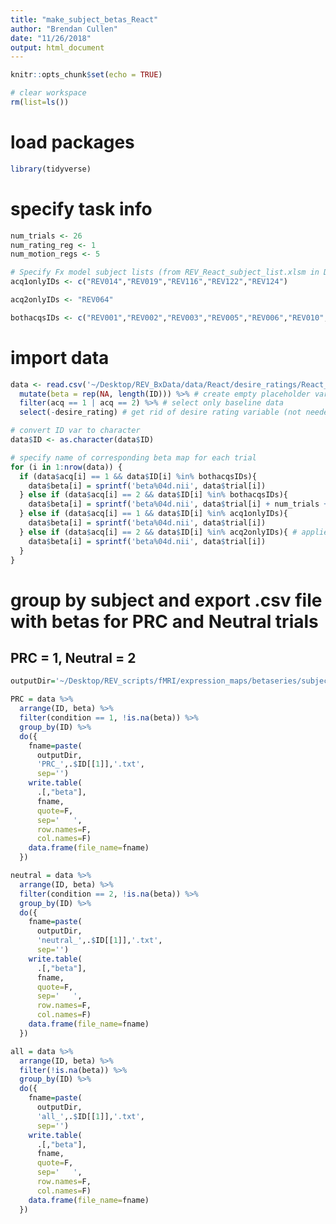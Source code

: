```yaml
---
title: "make_subject_betas_React"
author: "Brendan Cullen"
date: "11/26/2018"
output: html_document
---
```


```r
knitr::opts_chunk$set(echo = TRUE)

# clear workspace
rm(list=ls())
```

# load packages
```r
library(tidyverse)
```

# specify task info
```r
num_trials <- 26
num_rating_reg <- 1
num_motion_regs <- 5

# Specify Fx model subject lists (from REV_React_subject_list.xlsm in Dropbox)
acq1onlyIDs <- c("REV014","REV019","REV116","REV122","REV124")

acq2onlyIDs <- "REV064"

bothacqsIDs <- c("REV001","REV002","REV003","REV005","REV006","REV010","REV011","REV012","REV013","REV015","REV016","REV017","REV018","REV020","REV021","REV022","REV023","REV024","REV029","REV030","REV031","REV032","REV033","REV035","REV036","REV037","REV038","REV039","REV040","REV041","REV042","REV043","REV044","REV045","REV046","REV047","REV048","REV049","REV050","REV051","REV052","REV053","REV054","REV055","REV056","REV057","REV059","REV060","REV062","REV063","REV065","REV067","REV068","REV069","REV070","REV072","REV073","REV074","REV075","REV076","REV077","REV078","REV079","REV080","REV082","REV084","REV085","REV086","REV088","REV089","REV090","REV091","REV093","REV094","REV095","REV097","REV098","REV100","REV101","REV102","REV104","REV105","REV107","REV108","REV109","REV110","REV111","REV112","REV113","REV114","REV115","REV118","REV119","REV120","REV121","REV125","REV126","REV127","REV128","REV129","REV130","REV131","REV132","REV134","REV135","REV136","REV137","REV138","REV140","REV141","REV142","REV144")
```

# import data
```r
data <- read.csv('~/Desktop/REV_BxData/data/React/desire_ratings/React_desire_ratings_all.csv') %>% 
  mutate(beta = rep(NA, length(ID))) %>% # create empty placeholder variable
  filter(acq == 1 | acq == 2) %>% # select only baseline data
  select(-desire_rating) # get rid of desire rating variable (not needed)

# convert ID var to character
data$ID <- as.character(data$ID)

# specify name of corresponding beta map for each trial
for (i in 1:nrow(data)) {
  if (data$acq[i] == 1 && data$ID[i] %in% bothacqsIDs){
    data$beta[i] = sprintf('beta%04d.nii', data$trial[i])
  } else if (data$acq[i] == 2 && data$ID[i] %in% bothacqsIDs){
    data$beta[i] = sprintf('beta%04d.nii', data$trial[i] + num_trials + num_rating_reg + num_motion_regs)
  } else if (data$acq[i] == 1 && data$ID[i] %in% acq1onlyIDs){
    data$beta[i] = sprintf('beta%04d.nii', data$trial[i])
  } else if (data$acq[i] == 2 && data$ID[i] %in% acq2onlyIDs){ # applies to REV064
    data$beta[i] = sprintf('beta%04d.nii', data$trial[i])
  }
}
```

# group by subject and export .csv file with betas for PRC and Neutral trials
## PRC = 1, Neutral = 2
```r
outputDir='~/Desktop/REV_scripts/fMRI/expression_maps/betaseries/subject_beta_info/'

PRC = data %>% 
  arrange(ID, beta) %>% 
  filter(condition == 1, !is.na(beta)) %>%
  group_by(ID) %>% 
  do({
    fname=paste(
      outputDir,
      'PRC_',.$ID[[1]],'.txt',
      sep='')
    write.table(
      .[,"beta"],
      fname,
      quote=F,
      sep='   ',
      row.names=F,
      col.names=F)
    data.frame(file_name=fname)
  })

neutral = data %>% 
  arrange(ID, beta) %>% 
  filter(condition == 2, !is.na(beta)) %>%
  group_by(ID) %>% 
  do({
    fname=paste(
      outputDir,
      'neutral_',.$ID[[1]],'.txt',
      sep='')
    write.table(
      .[,"beta"],
      fname,
      quote=F,
      sep='   ',
      row.names=F,
      col.names=F)
    data.frame(file_name=fname)
  })

all = data %>% 
  arrange(ID, beta) %>% 
  filter(!is.na(beta)) %>%
  group_by(ID) %>% 
  do({
    fname=paste(
      outputDir,
      'all_',.$ID[[1]],'.txt',
      sep='')
    write.table(
      .[,"beta"],
      fname,
      quote=F,
      sep='   ',
      row.names=F,
      col.names=F)
    data.frame(file_name=fname)
  })
```


